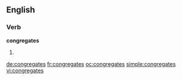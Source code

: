==English==

===Verb===
'''congregates'''

# {{third-person singular of|[[congregate]]}}

[[de:congregates]]
[[fr:congregates]]
[[oc:congregates]]
[[simple:congregates]]
[[vi:congregates]]